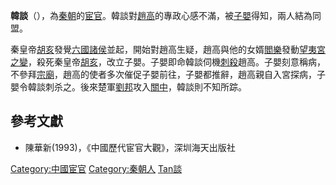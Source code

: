 '''韓談'''（{{bd|？||？||catIdx=Han韓談}}），為[[秦朝|秦朝]]的[[宦官|宦官]]。韓談對[[趙高|趙高]]的專政心感不滿，被[[子嬰|子嬰]]得知，兩人結為同盟。

秦皇帝[[胡亥|胡亥]]發覺[[六國|六國]][[諸侯|諸侯]]並起，開始對趙高生疑，趙高與他的女婿[[閻樂|閻樂]]發動[[望夷宮之變|望夷宮之變]]，殺死秦皇帝[[胡亥|胡亥]]，改立子嬰。子嬰即命韓談伺機[[刺殺|刺殺]]趙高。子嬰刻意稱病，不參拜[[宗廟|宗廟]]，趙高的使者多次催促子嬰前往，子嬰都推辭，趙高親自入宮探病，子嬰令韓談刺杀之。後來楚軍[[劉邦|劉邦]]攻入[[關中|關中]]，韓談則不知所踪。

==參考文獻==
*陳華新(1993)，《中國歷代宦官大觀》，深圳海天出版社

{{秦朝人物小作品}}

{{DEFAULTSORT:Han韓談}}
[[Category:中國宦官|Category:中國宦官]]
[[Category:秦朝人|Category:秦朝人]]
[[Category:韩姓|Tan談]]